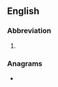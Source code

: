 {{also|vb|VB}}
==English==

===Abbreviation===
{{rfc-header|Abbreviation}}
{{head|en|abbreviation}}

# {{alternative form of|vb|lang=en}}

===Anagrams===
* {{anagrams|en|BV}}